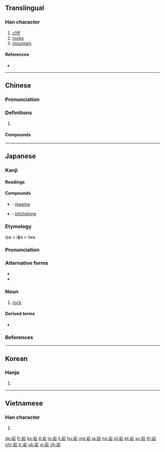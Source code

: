 {{also|巖|礹|巗|碞|嵒|嵓}}
==Translingual==

===Han character===
{{Han char|rn=46|rad=山|as=05|sn=8|four=22601|canj=UMR|ids=⿱山石}}

# [[cliff]]
# [[rock]]s
# [[mountain]]

====References====
* {{Han ref|kx=0309.190|dkj=07985|dj=0609.130|hdz=10766.070|uh=5CA9|ud=23721|bh=A9A5|bd=43429}}

----

==Chinese==
{{zh-forms}}

===Pronunciation===
{{zh-pron
|m=yán,lǐng
|c=ngaam4
|mn=gâm/giâm
|mc=y
|oc=y
|ma=
|cat=n
}}

===Definitions===
{{zh-hanzi}}

# {{rfdef|lang=zh}}

====Compounds====
{{der3
|{{zh-l|岩壁}}
|{{zh-l|岩層}}
|{{zh-l|岩洞}}
|{{zh-l|岩畫}}
|{{zh-l|岩漿|tr=yánjiàng}}
|{{zh-l|岩石}}
|{{zh-l|岩石圈}}
|{{zh-l|岩穴}}
|{{zh-l|岩崖}}
|{{zh-l|岩鹽}}
|{{zh-l|熔岩|tr=róngyán}}
|{{zh-l|松脂岩|sōngzhīyán|[[pitchstone]]}}
}}

----

==Japanese==

===Kanji===
{{ja-kanji|grade=2|rs=山05}}

====Readings====
{{ja-readings
|goon=[[げん]] (gen) {{qualifier|non-[[w:Jōyō kanji|Jōyō]] reading}}
|kanon=[[がん]] (gan)|kun=[[いわ]] (iwa) < [[いは]] (iha)}}

====Compounds====
{{der-top|Compounds}}
* {{ja-r|岩漿|がんしょう}}: [[magma]]
* {{ja-r|松脂岩|しょうしがん}}: [[pitchstone]]
{{der-bottom}}

===Etymology===
{{ja-kanjitab|いわ|yomi=k}}
ipa > iɸa > iwa.

===Pronunciation===
{{ja-pron|yomi=k|いわ|acc=2|acc_ref=DJR,NHK}}

===Alternative forms===
* {{l|ja|巌}}
* {{l|ja|磐}}

===Noun===
{{ja-noun|いわ|hhira=いは}}

# [[rock]]

====Derived terms====
{{der-top}}
* {{ja-r|巌|いわお}}
{{der-bottom}}

===References===
<references/>

----

==Korean==

===Hanja===
{{ko-hanja|hangeul=암|rv=am|mr=am}}

# {{defn|lang=ko|sort=山05}}

----

==Vietnamese==

===Han character===
{{vi-hantu|[[nham]], [[nhàm]], [[nhem]]|rs=山05}}

# {{defn|lang=vi|sort=山05}}

[[de:岩]]
[[fr:岩]]
[[ko:岩]]
[[it:岩]]
[[lo:岩]]
[[li:岩]]
[[hu:岩]]
[[mg:岩]]
[[ja:岩]]
[[no:岩]]
[[pl:岩]]
[[pt:岩]]
[[sv:岩]]
[[th:岩]]
[[chr:岩]]
[[tr:岩]]
[[uk:岩]]
[[vi:岩]]
[[zh:岩]]